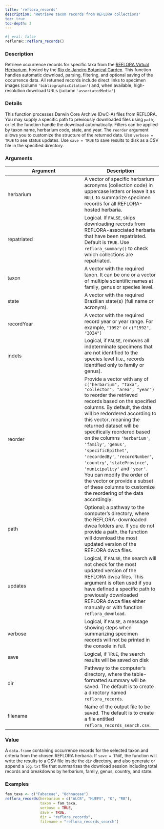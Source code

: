 ```yaml
---
title: 'reflora_records'
description: 'Retrieve taxon records from REFLORA collections'
toc: true
toc-depth: 3
---
```



```r
#| eval: false
refloraR::reflora_records()
```

### Description

Retrieve occurrence records for specific taxa from the
[REFLORA Virtual Herbarium](https://ipt.jbrj.gov.br/reflora/),
hosted by the [Rio de Janeiro Botanical Garden](https://www.gov.br/jbrj/pt-br).
This function handles automatic download, parsing, filtering, and optional
saving of the occurrence data. All returned records include direct links to
specimen images (column `'bibliographicCitation'`) and, when available, high-resolution
download URLs (column `'associatedMedia'`).

### Details

This function processes Darwin Core Archive (DwC-A) files from REFLORA. You
may supply a specific path to previously downloaded files using `path`, or let
the function handle the download automatically. Filters can be applied by taxon
name, herbarium code, state, and year. The `reorder` argument allows you to
customize the structure of the returned data. Use `verbose = TRUE` to see
status updates. Use `save = TRUE` to save results to disk as a CSV file in the
specified directory.

### Arguments

| Argument | Description |
|---|---|
| herbarium | A vector of specific herbarium acronyms (collection code) in uppercase letters or leave it as `NULL` to summarize specimen records for all REFLORA-hosted herbaria. |
| repatriated | Logical. If `FALSE`, skips downloading records from REFLORA-associated herbaria that have been repatriated. Default is `TRUE`. Use `reflora_summary()` to check which collections are repatriated. |
| taxon | A vector with the required taxon. It can be one or a vector of multiple scientific names at family, genus or species level. |
| state | A vector with the required Brazilian state(s) (full name or acronym). |
| recordYear | A vector with the required record year or year range. For example, `"1992"` or `c("1992", "2024")` |
| indets | Logical, if `FALSE`, removes all indeterminate specimens that are not identified to the species level (i.e., records identified only to family or genus). |
| reorder | Provide a vector with any of `c("herbarium", "taxa", "collector", "area", "year")` to reorder the retrieved records based on the specified columns. By default, the data will be redordered according to this vector, meaning the returned dataset will be specifically reordered based on the columns `'herbarium'`, `'family'`, `'genus'`, `'specificEpithet'`, `'recordedBy'`, `'recordNumber'`, `'country'`, `'stateProvince'`, `'municipality'` and `'year'`. You can modify the order of the vector or provide a subset of these columns to customize the reordering of the data accordingly. |
| path | Optional; a pathway to the computer's directory, where the REFLORA-downloaded dwca folders are. If you do not provide a path, the function will download the most updated version of the REFLORA dwca files. |
| updates | Logical, if `FALSE`, the search will not check for the most updated version of the REFLORA dwca files. This argument is often used if you have defined a specific path to previously downloaded REFLORA dwca files either manually or with function `reflora_download`. |
| verbose | Logical, if `FALSE`, a message showing steps when summarizing specimen records will not be printed in the console in full. |
| save | Logical, if `TRUE`, the search results will be saved on disk |
| dir | Pathway to the computer's directory, where the table-formatted summary will be saved. The default is to create a directory named `reflora_records`. |
| filename | Name of the output file to be saved. The default is to create a file entitled `reflora_records_search.csv`. |

### Value

A `data.frame` containing occurrence records for the selected taxon
and criteria from the chosen REFLORA herbaria. If `save = TRUE`, the function
will write the results to a CSV file inside the `dir` directory, and also
generate or append a `log.txt` file that summarizes the download session
including total records and breakdowns by herbarium, family, genus, country,
and state.

### Examples

```r
fam_taxa <- c("Fabaceae", "Ochnaceae")
reflora_records(herbarium = c("ALCB", "HUEFS", "K", "RB"),
                taxon = fam_taxa,
                verbose = TRUE,
                save = TRUE,
                dir = "reflora_records",
                filename = "reflora_records_search")
```


